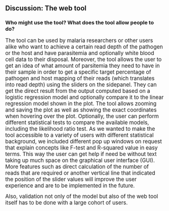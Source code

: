 ## Discussion: The web tool
### Who might use the tool? What does the tool allow people to do?
<big>
The tool can be used by malaria researchers or other users alike who want to achieve a certain read depth of the pathogen or the host and have parasitemia and optionally white blood cell data to their disposal. 
Moreover, the tool allows the user to get an idea of what amount of parsitemia they need to have in their sample in order to get a specific target percentage of pathogen and host mapping of their reads (which translates into read depth) using the sliders on the sidepanel.
They can get the direct result from the output computed based on a logistic regression model and optionally compare it to the linear regression model shown in the plot. The tool allows zooming and saving the plot as well as showing the exact coordinates when hovering over the plot. Optionally, the user can perform different statistical tests to compare the available models, including the likelihood ratio test. 
<!---, Chi-Squared, F and Rao test ---> 
As we wanted to make the tool accessible to a variety of users with different statistical background, we included different pop up windows on request that explain concepts like F-test and R-squared value in easy terms. This way the user can get help if need be without text taking up much space on the graphical user interface (GUI).
More features such as direct calculation of the number of reads that are required or another vertical line that indicated the position of the slider values will improve the user experience and are to be implemented in the future.

Also, validation not only of the model but also of the web tool itself has to be done with a large cohort of users.
</big>
